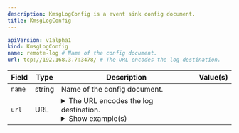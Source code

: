 ```yaml
---
description: KmsgLogConfig is a event sink config document.
title: KmsgLogConfig
---
```



```yaml
apiVersion: v1alpha1
kind: KmsgLogConfig
name: remote-log # Name of the config document.
url: tcp://192.168.3.7:3478/ # The URL encodes the log destination.
```


| Field | Type | Description | Value(s) |
|-------|------|-------------|----------|
|`name` |string |Name of the config document.  | |
|`url` |URL |<details><summary>The URL encodes the log destination.</summary>The scheme must be tcp:// or udp://.<br />The path must be empty.<br />The port is required.</details> <details><summary>Show example(s)</summary>`url: udp://10.3.7.3:2810`</details> | |






